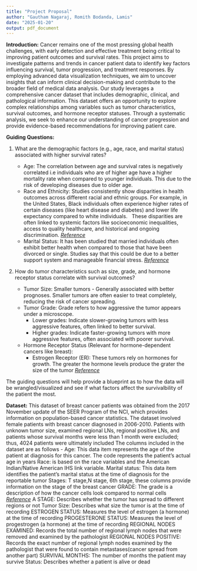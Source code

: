 ---
title: "Project Proposal"
author: "Gautham Nagaraj, Romith Bodanda, Lamis"
date: "2025-01-20"
output: pdf_document
---

**Introduction:**
Cancer remains one of the most pressing global health challenges, with early detection and effective treatment being critical to improving patient outcomes and survival rates. 
This project aims to investigate patterns and trends in cancer patient data to identify key factors influencing survival, tumor progression, and treatment responses. 
By employing advanced data visualization techniques, we aim to uncover insights that can inform clinical decision-making and contribute to the broader field of medical data analysis.
Our study leverages a comprehensive cancer dataset that includes demographic, clinical, and pathological information. 
This dataset offers an opportunity to explore complex relationships among variables such as tumor characteristics, survival outcomes, and hormone receptor statuses.
Through a systematic analysis, we seek to enhance our understanding of cancer progression and provide evidence-based recommendations for improving patient care.

**Guiding Questions:**

1. What are the demographic factors (e.g., age, race, and marital status) associated with higher survival rates?

   

   
   + Age: The correlation between age and survival rates is negatively correlated i.e individuals who are of higher age have a higher mortality rate when compared to younger individuals. This due to the risk of developing diseases due to older age. 
   + Race and Ethnicity: Studies consistently show disparities in health outcomes across different racial and ethnic groups.
For example, in the United States, Black individuals often experience higher rates of certain diseases (like heart disease and diabetes) and lower life expectancy compared to white individuals.   
These disparities are often linked to systemic factors like socioeconomic inequalities, access to quality healthcare, and historical and ongoing discrimination. *[Reference](https://medicine.yale.edu/news-article/study-finds-persistent-racial-and-ethnic-health-disparities-over-decades/#:~:text=)*
   + Marital Status: It has been studied that married individuals often exhibit better health when compared to those that have been divorced or single. Studies say that this could be due to a better support system and manageable financial stress. *[Reference](https://pmc.ncbi.nlm.nih.gov/articles/PMC8888778/#:~:text=Compared%20to%20those%20who%20were,than%20those%20in%20less%20committed)*
   
2. How do tumor characteristics such as size, grade, and hormone receptor status correlate with survival outcomes? 

   + Tumor Size: Smaller tumors - Generally associated with better prognoses. Smaller tumors are often easier to treat completely, reducing the risk of cancer spreading.
   + Tumor Grade: Grade refers to how aggressive the tumor appears under a microscope.
     + Lower grades: Indicate slower-growing tumors with less aggressive features, often linked to better survival.  
     + Higher grades: Indicate faster-growing tumors with more aggressive features, often associated with poorer survival.  
 
   + Hormone Receptor Status (Relevant for hormone-dependent cancers like breast):
     + Estrogen Receptor (ER): These tumors rely on hormones for growth. The greater the hormone levels produce the grater the size of the tumor *[Reference](https://www.mayoclinic.org/diseases-conditions/breast-cancer/in-depth/breast-cancer/art-20045654#:~:text=Estrogen%20receptor%20positive.&Treatment%20with%20hormone%20therapy%20can%20block%20the%20growth%20of%20the%20cancer%20cells.)*
     
The guiding questions will help provide a blueprint as to how the data will be wrangled/visualized and see if what factors affect the survivalbility of the patient the most.

**Dataset:** This dataset of breast cancer patients was obtained from the 2017 November update of the SEER Program of the NCI, which provides information on population-based cancer statistics. The dataset involved female patients with breast cancer  diagnosed in 2006-2010. Patients with unknown tumor size, examined regional LNs, regional positive LNs, and patients whose survival months were less than 1 month were excluded; thus, 4024 patients were ultimately included
The columns included in the dataset are as follows - 
Age: This data item represents the age of the patient at diagnosis for this cancer. The code represents the patient’s actual age in years 
Race: is based on the race variables and the American Indian/Native American IHS link variable. 
Marital status: This data item identifies the patient’s marital status at the time of diagnosis for the reportable tumor
Stages: T stage,N stage, 6th stage, these columns provide information on the stage of the breast cancer
GRADE: The grade is a description of how the cancer cells look compared to normal cells *[Reference](https://cancer.ca/en/cancer-information/cancer-types/breast/grading#:~:text=The%20grade%20is%20a%20description,the%20tumour%20under%20a%20microscope.)*
A STAGE: Describes whether the tumor has spread to different regions or not
Tumor Size: Describes what size the tumor is at the time of recording
ESTROGEN STATUS: Measures the level of estrogen (a hormone) at the time of recording
PROGESTERONE STATUS: Measures the level of progestrogen (a hormone) at the time of recording
REGIONAL NODES EXAMINED: Records the total number of regional lymph nodes that were removed and examined by the pathologist
REGIONAL NODES POSITIVE: Records the exact number of regional lymph nodes examined by the pathologist that were found to contain metastases(cancer spread from another part)
SURVIVAL MONTHS: The number of months the patient may survive
Status: Describes whether a patient is alive or dead

